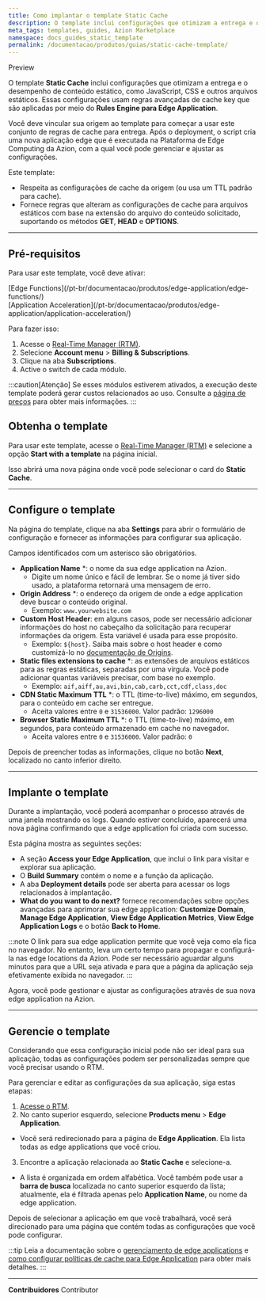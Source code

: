 ```yaml
---
title: Como implantar o template Static Cache
description: O template inclui configurações que otimizam a entrega e o desempenho de conteúdo estático.
meta_tags: templates, guides, Azion Marketplace
namespace: docs_guides_static_template
permalink: /documentacao/produtos/guias/static-cache-template/
---
```



<Badge variant="accent">
Preview
</Badge>

O template **Static Cache** inclui configurações que otimizam a entrega e o desempenho de conteúdo estático, como JavaScript, CSS e outros arquivos estáticos. Essas configurações usam regras avançadas de cache key que são aplicadas por meio do **Rules Engine para Edge Application**.

Você deve vincular sua origem ao template para começar a usar este conjunto de regras de cache para entrega. Após o deployment, o script cria uma nova aplicação edge que é executada na Plataforma de Edge Computing da Azion, com a qual você pode gerenciar e ajustar as configurações.

Este template:

- Respeita as configurações de cache da origem (ou usa um TTL padrão para cache).
- Fornece regras que alteram as configurações de cache para arquivos estáticos com base na extensão do arquivo do conteúdo solicitado, suportando os métodos **GET**, **HEAD** e **OPTIONS**.

---

## Pré-requisitos

Para usar este template, você deve ativar:

<Badge>
[Edge Functions](/pt-br/documentacao/produtos/edge-application/edge-functions/)
</Badge>
<br />
<Badge>
[Application Acceleration](/pt-br/documentacao/produtos/edge-application/application-acceleration/)
</Badge>

Para fazer isso:

1. Acesse o [Real-Time Manager (RTM)](/en/documentation/products/guides/how-to-access-rtm/).
2. Selecione **Account menu** > **Billing & Subscriptions**.
3. Clique na aba **Subscriptions**.
4. Active o switch de cada módulo.

:::caution[Atenção]
Se esses módulos estiverem ativados, a execução deste template poderá gerar custos relacionados ao uso. Consulte a [página de preços](https://www.azion.com/en/pricing/) para obter mais informações.
:::


## Obtenha o template

Para usar este template, acesse o [Real-Time Manager (RTM)](/pt-br/documentacao/produtos/guias/como-acessar-o-rtm/) e selecione a opção **Start with a template** na página inicial.

Isso abrirá uma nova página onde você pode selecionar o card do **Static Cache**.

---

## Configure o template

Na página do template, clique na aba **Settings** para abrir o formulário de configuração e fornecer as informações para configurar sua aplicação.

Campos identificados com um asterisco são obrigatórios.

- **Application Name** *: o nome da sua edge application na Azion.
    - Digite um nome único e fácil de lembrar. Se o nome já tiver sido usado, a plataforma retornará uma mensagem de erro.
- **Origin Address** *: o endereço da origem de onde a edge application deve buscar o conteúdo original.
    - Exemplo: `www.yourwebsite.com`
- **Custom Host Header**: em alguns casos, pode ser necessário adicionar informações do host no cabeçalho da solicitação para recuperar informações da origem. Esta variável é usada para esse propósito.
    - Exemplo: `${host}`. Saiba mais sobre o host header e como customizá-lo no [documentação de Origins](/pt-br/documentacao/produtos/edge-application/origins/#host-header).
- **Static files extensions to cache** *: as extensões de arquivos estáticos para as regras estáticas, separadas por uma vírgula. Você pode adicionar quantas variáveis precisar, com base no exemplo.
    - Exemplo: `aif,aiff,au,avi,bin,cab,carb,cct,cdf,class,doc`
- **CDN Static Maximum TTL** *: o TTL (time-to-live) máximo, em segundos, para o conteúdo em cache ser entregue.
    - Aceita valores entre `0` e `31536000`. Valor padrão: `1296000`
- **Browser Static Maximum TTL** *: o TTL (time-to-live) máximo, em segundos, para conteúdo armazenado em cache no navegador.
    - Aceita valores entre `0` e `31536000`. Valor padrão: `0`

Depois de preencher todas as informações, clique no botão **Next**, localizado no canto inferior direito.

---

## Implante o template

Durante a implantação, você poderá acompanhar o processo através de uma janela mostrando os logs. Quando estiver concluido, aparecerá uma nova página confirmando que a edge application foi criada com sucesso.

Esta página mostra as seguintes seções:

- A seção **Access your Edge Application**, que inclui o link para visitar e explorar sua aplicação.
- O **Build Summary** contém o nome e a função da aplicação.
- A aba **Deployment details** pode ser aberta para acessar os logs relacionados à implantação.
- **What do you want to do next?** fornece recomendações sobre opções avançadas para aprimorar sua edge application: **Customize Domain**, **Manage Edge Application**, **View Edge Application Metrics**, **View Edge Application Logs** e o botão **Back to Home**.

:::note
O link para sua edge application permite que você veja como ela fica no navegador. No entanto, leva um certo tempo para propagar e configurá-la nas edge locations da Azion. Pode ser necessário aguardar alguns minutos para que a URL seja ativada e para que a página da aplicação seja efetivamente exibida no navegador.
:::

Agora, você pode gestionar e ajustar as configurações através de sua nova edge application na Azion.

---

## Gerencie o template

Considerando que essa configuração inicial pode não ser ideal para sua aplicação, todas as configurações podem ser personalizadas sempre que você precisar usando o RTM.

Para gerenciar e editar as configurações da sua aplicação, siga estas etapas:

1. [Acesse o RTM](https://manager.azion.com/).
2. No canto superior esquerdo, selecione **Products menu** > **Edge Application**.
- Você será redirecionado para a página de **Edge Application**. Ela lista todas as edge applications que você criou.
3. Encontre a aplicação relacionada ao **Static Cache** e selecione-a.
- A lista é organizada em ordem alfabética. Você também pode usar a **barra de busca** localizada no canto superior esquerdo da lista; atualmente, ela é filtrada apenas pelo **Application Name**, ou nome da edge application.

Depois de selecionar a aplicação em que você trabalhará, você será direcionado para uma página que contém todas as configurações que você pode configurar.

:::tip
Leia a documentação sobre o [gerenciamento de edge applications](/pt-br/documentacao/produtos/edge-application/primeiros-passos/) e [como configurar políticas de cache para Edge Application](/pt-br/documentacao/produtos/guias/edge-caching/) para obter mais detalhes.
:::

---


**Contribuidores** <ContributorList>Contributor</ContributorList>